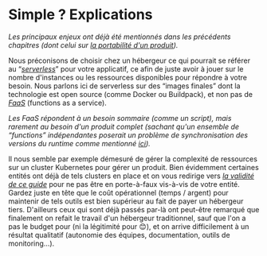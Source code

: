 # Simple ? Explications

_Les principaux enjeux ont déjà été mentionnés dans les précédents chapitres (dont celui sur [la portabilité d'un produit](#portabilité-du-projet))._

Nous préconisons de choisir chez un hébergeur ce qui pourrait se référer au “[_serverless_](https://en.wikipedia.org/wiki/Serverless_computing)” pour votre applicatif, ce afin de juste avoir à jouer sur le nombre d'instances ou les ressources disponibles pour répondre à votre besoin. Nous parlons ici de serverless sur des “images finales” dont la technologie est open source (comme Docker ou Buildpack), et non pas de [_FaaS_](https://en.wikipedia.org/wiki/Function_as_a_service) (functions as a service).

_Les FaaS répondent à un besoin sommaire (comme un script), mais rarement au besoin d'un produit complet (sachant qu'un ensemble de “functions” indépendantes poserait un problème de synchronisation des versions du runtime comme mentionné [ici](#avoir-le-code-dans-un-même-repository))._

Il nous semble par exemple démesuré de gérer la complexité de ressources sur un cluster Kubernetes pour gérer un produit. Bien évidemment certaines entités ont déjà de tels clusters en place et on vous redirige vers [_la validité de ce guide_](#validité-de-ce-guide) pour ne pas être en porte-à-faux vis-à-vis de votre entité. Gardez juste en tête que le coût opérationnel (temps / argent) pour maintenir de tels outils est bien supérieur au fait de payer un hébergeur tiers. D'ailleurs ceux qui sont déjà passés par-là ont peut-être remarqué que finalement on refait le travail d'un hébergeur traditionnel, sauf que l'on a pas le budget pour (ni la légitimité pour 😊), et on arrive difficilement à un résultat qualitatif (autonomie des équipes, documentation, outils de monitoring…).
